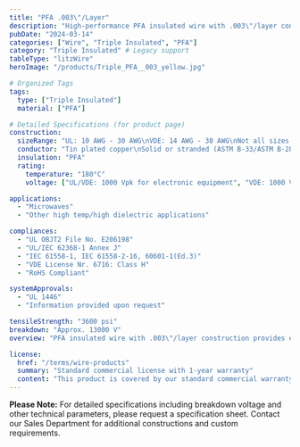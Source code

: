 ```yaml
---
title: "PFA .003\"/Layer"
description: "High-performance PFA insulated wire with .003\"/layer construction, engineered for lower partial discharge and high-temp power supply applications."
pubDate: "2024-03-14"
categories: ["Wire", "Triple Insulated", "PFA"]
category: "Triple Insulated" # Legacy support
tableType: "litzWire"
heroImage: "/products/Triple_PFA__003_yellow.jpg"

# Organized Tags
tags:
  type: ["Triple Insulated"]
  material: ["PFA"]

# Detailed Specifications (for product page)
construction:
  sizeRange: "UL: 10 AWG - 30 AWG\nVDE: 14 AWG - 30 AWG\nNot all sizes listed in chart"
  conductor: "Tin plated copper\nSolid or stranded (ASTM B-33/ASTM B-286)\nBare copper and other conductors available"
  insulation: "PFA"
  rating:
    temperature: "180°C"
    voltage: ["UL/VDE: 1000 Vpk for electronic equipment", "VDE: 1000 Vrms (IEC 61558-1, IEC 61558-2-16)", "VDE: 600 Vrms for medical equipment", "VDE: 1000 Vpk for other certifications"]

applications:
  - "Microwaves"
  - "Other high temp/high dielectric applications"

compliances:
  - "UL OBJT2 File No. E206198"
  - "UL/IEC 62368-1 Annex J"
  - "IEC 61558-1, IEC 61558-2-16, 60601-1(Ed.3)"
  - "VDE License Nr. 6716: Class H"
  - "RoHS Compliant"

systemApprovals:
  - "UL 1446"
  - "Information provided upon request"

tensileStrength: "3600 psi"
breakdown: "Approx. 13000 V"
overview: "PFA insulated wire with .003\"/layer construction provides excellent chemical resistance and superior electrical properties. This triple-insulated wire is specifically engineered for microwave applications and other high temperature/high dielectric requirements."

license:
  href: "/terms/wire-products"
  summary: "Standard commercial license with 1-year warranty"
  content: "This product is covered by our standard commercial warranty for a period of one year from the date of purchase. The warranty covers manufacturing defects and material failures under normal use conditions. Custom modifications or applications outside the specified parameters may void the warranty."
---
```



<TripleInsulatedTable client:load />

**Please Note:** For detailed specifications including breakdown voltage and other technical parameters, please request a specification sheet. Contact our Sales Department for additional constructions and custom requirements. 